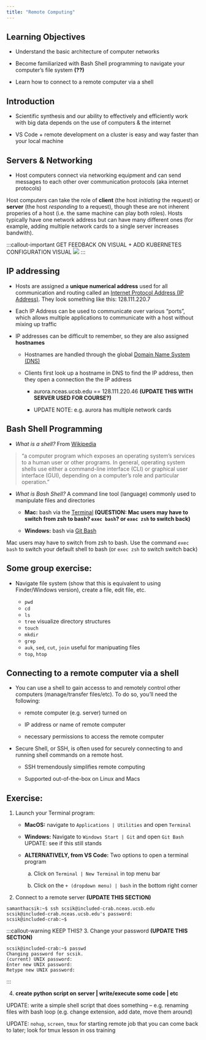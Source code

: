 ```yaml
---
title: "Remote Computing"
---
```


## Learning Objectives

- Understand the basic architecture of computer networks

- Become familiarized with Bash Shell programming to navigate your computer's file system **(??)**

- Learn how to connect to a remote computer via a shell

## Introduction

- Scientific synthesis and our ability to effectively and efficiently work with big data depends on the use of computers & the internet

- VS Code + remote development on a cluster is easy and way faster than your local machine

## Servers & Networking

- Host computers connect via networking equipment and can send messages to each other over communication protocols (aka internet protocols)

:::callout-note 
Host computers can take the role of **client** (the host *initiating* the request) or **server** (the host *responding* to a request), though these are not inherent properies of a host (i.e. the same machine can play both roles). Hosts typically have one network address but can have many different ones (for example, adding multiple network cards to a single server increases bandwith).
:::

:::callout-important GET FEEDBACK ON VISUAL + ADD KUBERNETES CONFIGURATION VISUAL
![](../images/remote-computing-configs.png)
:::

## IP addressing

- Hosts are assigned a **unique numerical address** used for all communication and routing called an [Internet Protocol Address (IP Address)](https://en.wikipedia.org/wiki/IP_address). They look something like this: 128.111.220.7

- Each IP Address can be used to communicate over various "ports", which allows multiple applications to communicate with a host without mixing up traffic

- IP addresses can be difficult to remember, so they are also assigned **hostnames**

    - Hostnames are handled through the global [Domain Name System (DNS)](https://en.wikipedia.org/wiki/Domain_Name_System)

    - Clients first look up a hostname in DNS to find the IP address, then they open a connection the the IP address
    
        - aurora.nceas.ucsb.edu == 128.111.220.46 **(UPDATE THIS WITH SERVER USED FOR COURSE?)**

        - UPDATE NOTE: e.g. aurora has multiple network cards

## Bash Shell Programming

- *What is a shell?* From [Wikipedia](https://en.wikipedia.org/wiki/Shell_(computing)) 

> "a computer program which exposes an operating system's services to a human user or other programs. In general, operating system shells use either a command-line interface (CLI) or graphical user interface (GUI), depending on a computer's role and particular operation."

- *What is Bash Shell?* A command line tool (language) commonly used to manipulate files and directories 

    - **Mac:** bash via the [Terminal](https://support.apple.com/guide/terminal/welcome/mac) **(QUESTION: Mac users may have to switch from zsh to bash? `exec bash`? or `exec zsh` to switch back)**

    - **Windows:** bash via [Git Bash](https://gitforwindows.org/)

:::callout-note
Mac users may have to switch from zsh to bash. Use the command `exec bash` to switch your default shell to bash (or `exec zsh` to switch switch back)
:::

## Some group exercise:

 - Navigate file system (show that this is equivalent to using Finder/Windows version), create a file, edit file, etc.

    - `pwd`
    - `cd`
    - `ls`
    - `tree` visualize directory structures
    - `touch` 
    - `mkdir`
    - `grep`
    - `auk`, `sed`, `cut`, `join` useful for manipuating files
    - `top`, `htop`

## Connecting to a remote computer via a shell

- You can use a shell to gain accesss to and remotely control other computers (manage/transfer files/etc). To do so, you'll need the following:

    - remote computer (e.g. server) turned on

    - IP address or name of remote computer

    - necessary permissions to access the remote computer

- Secure Shell, or SSH, is often used for securely connecting to and running shell commands on a remote host.

    - SSH tremendously simplifies remote computing

    - Supported out-of-the-box on Linux and Macs 

## Exercise:

1. Launch your Terminal program:

    - **MacOS:** navigate to `Applications | Utilities` and open `Terminal` 

    - **Windows:** Navigate to `Windows Start | Git` and open `Git Bash` UPDATE: see if this still stands

    - **ALTERNATIVELY, from VS Code:** Two options to open a terminal program

         a) Click on `Terminal | New Terminal` in top menu bar

         b) Click on the `+ (dropdown menu) | bash` in the bottom right corner

2. Connect to a remote server **(UPDATE THIS SECTION)**

```
samanthacsik:~$ ssh scsik@included-crab.nceas.ucsb.edu
scsik@included-crab.nceas.ucsb.edu's password: 
scsik@included-crab:~$ 
```

:::callout-warning KEEP THIS? 
3. Change your password **(UPDATE THIS SECTION)**

```
scsik@included-crab:~$ passwd
Changing password for scsik.
(current) UNIX password: 
Enter new UNIX password: 
Retype new UNIX password: 
```
:::

4. **create python script on server | write/execute some code | etc**


UPDATE: write a simple shell script that does something -- e.g. renaming files with bash loop (e.g. change extension, add date, move them around)

UPDATE: `nohup`, `screen`, `tmux` for starting remote job that you can come back to later; look for tmux lesson in oss training